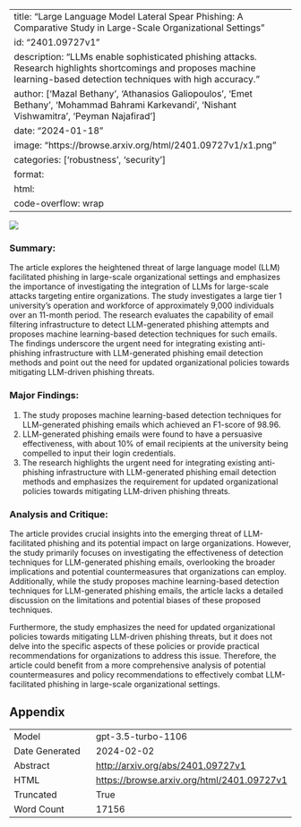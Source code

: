 
---
title: "Large Language Model Lateral Spear Phishing: A Comparative Study in Large-Scale Organizational Settings"
id: "2401.09727v1"
description: "LLMs enable sophisticated phishing attacks. Research highlights shortcomings and proposes machine learning-based detection techniques with high accuracy."
author: ['Mazal Bethany', 'Athanasios Galiopoulos', 'Emet Bethany', 'Mohammad Bahrami Karkevandi', 'Nishant Vishwamitra', 'Peyman Najafirad']
date: "2024-01-18"
image: "https://browse.arxiv.org/html/2401.09727v1/x1.png"
categories: ['robustness', 'security']
format:
  html:
    code-overflow: wrap
---

![](https://browse.arxiv.org/html/2401.09727v1/x1.png)

### **Summary:**

The article explores the heightened threat of large language model (LLM) facilitated phishing in large-scale organizational settings and emphasizes the importance of investigating the integration of LLMs for large-scale attacks targeting entire organizations. The study investigates a large tier 1 university’s operation and workforce of approximately 9,000 individuals over an 11-month period. The research evaluates the capability of email filtering infrastructure to detect LLM-generated phishing attempts and proposes machine learning-based detection techniques for such emails. The findings underscore the urgent need for integrating existing anti-phishing infrastructure with LLM-generated phishing email detection methods and point out the need for updated organizational policies towards mitigating LLM-driven phishing threats.

### **Major Findings:**
1. The study proposes machine learning-based detection techniques for LLM-generated phishing emails which achieved an F1-score of 98.96.
2. LLM-generated phishing emails were found to have a persuasive effectiveness, with about 10% of email recipients at the university being compelled to input their login credentials.
3. The research highlights the urgent need for integrating existing anti-phishing infrastructure with LLM-generated phishing email detection methods and emphasizes the requirement for updated organizational policies towards mitigating LLM-driven phishing threats.

### **Analysis and Critique:**

The article provides crucial insights into the emerging threat of LLM-facilitated phishing and its potential impact on large organizations. However, the study primarily focuses on investigating the effectiveness of detection techniques for LLM-generated phishing emails, overlooking the broader implications and potential countermeasures that organizations can employ. Additionally, while the study proposes machine learning-based detection techniques for LLM-generated phishing emails, the article lacks a detailed discussion on the limitations and potential biases of these proposed techniques.

Furthermore, the study emphasizes the need for updated organizational policies towards mitigating LLM-driven phishing threats, but it does not delve into the specific aspects of these policies or provide practical recommendations for organizations to address this issue. Therefore, the article could benefit from a more comprehensive analysis of potential countermeasures and policy recommendations to effectively combat LLM-facilitated phishing in large-scale organizational settings.

## Appendix

|          |          |
|----------|----------|
| Model     | gpt-3.5-turbo-1106       |
| Date Generated     | 2024-02-02       |
| Abstract | [http://arxiv.org/abs/2401.09727v1](http://arxiv.org/abs/2401.09727v1)        |
| HTML     | [https://browse.arxiv.org/html/2401.09727v1](https://browse.arxiv.org/html/2401.09727v1)       |
| Truncated       | True       |
| Word Count       | 17156       |